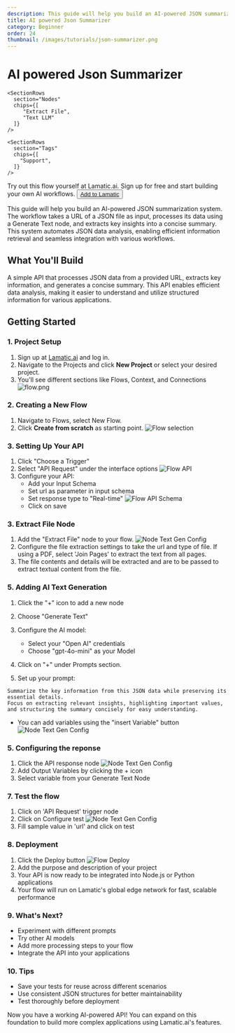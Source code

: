 ```yaml
---
description: This guide will help you build an AI-powered JSON summarization system. The workflow takes a URL of a JSON file as input, processes the data using a Generate Text node, and produces a concise summary of the key information. This automation enables efficient data analysis, making it easier to extract insights and understand complex JSON structures.
title: AI powered Json Summarizer
category: Beginner
order: 24
thumbnail: /images/tutorials/json-summarizer.png
---
```


# AI powered Json Summarizer

<div className="grid md:grid-cols-1 gap-2 mb-8">
  <div className="">
    <SectionRows 
      section="Difficulty Level" 
      chips={["Beginner"]} 
    />
    
    <SectionRows 
      section="Nodes" 
      chips={[
         "Extract File",
         "Text LLM"
      ]} 
    />
    
    <SectionRows 
      section="Tags" 
      chips={[
        "Support",
      ]} 
    />
  </div>
</div>


<div className="mt-4 mb-4">
  <Callout>
  Try out this flow yourself at Lamatic.ai. Sign up for free and start building your own AI workflows.
  <Button variant="destructive" className="mt-3" href="https://studio.lamatic.ai/_?templateSlug=json-summariser" size="sm" asChild>
    <a href="https://studio.lamatic.ai/_?templateSlug=json-summariser" target="_blank">Add to Lamatic</a>
  </Button>
</Callout>
</div>

This guide will help you build an AI-powered JSON summarization system. The workflow takes a URL of a JSON file as input, processes its data using a Generate Text node, and extracts key insights into a concise summary. This system automates JSON data analysis, enabling efficient information retrieval and seamless integration with various workflows.

## What You'll Build

A simple API that processes JSON data from a provided URL, extracts key information, and generates a concise summary. This API enables efficient data analysis, making it easier to understand and utilize structured information for various applications.

## Getting Started

### 1. Project Setup

1. Sign up at [Lamatic.ai](https://lamatic.ai/) and log in.
1. Navigate to the Projects and click **New Project** or select your desired project.
1. You'll see different sections like Flows, Context, and Connections
   ![flow.png](./img/ai-review-responder/flow.png)

### 2. Creating a New Flow

1. Navigate to Flows, select New Flow.
2. Click **Create from scratch** as starting point.
   ![Flow selection](./img/ai-review-responder/flow-start.png)

### 3. Setting Up Your API

1. Click "Choose a Trigger"
2. Select "API Request" under the interface options
   ![Flow API](./img/ai-review-responder/flow-step2.png)
3. Configure your API:
   - Add your Input Schema
   - Set url as parameter in input schema
   - Set response type to "Real-time"
     ![Flow API Schema](./img/ai-resume-parser/resume-json-str.png)
   - Click on save

### 3. Extract File Node
1. Add the "Extract File" node to your flow.
  ![Node Text Gen Config](./img/ai-resume-parser/extract-from-file.png)
2. Configure the file extraction settings to take the url and type of file. If using a PDF, select 'Join Pages' to extract the text from all pages.
3. The file contents and details will be extracted and are to be passed to extract textual content from the file.

### 5. Adding AI Text Generation

1. Click the "+" icon to add a new node
2. Choose "Generate Text"
 
3. Configure the AI model:
   - Select your "Open AI" credentials
   - Choose "gpt-4o-mini" as your Model
4. Click on "+" under Prompts section.
5. Set up your prompt:
```
Summarize the key information from this JSON data while preserving its essential details.
Focus on extracting relevant insights, highlighting important values, and structuring the summary concisely for easy understanding.
```

- You can add variables using the "insert Variable" button
  ![Node Text Gen Config](./img/json-summarizer/text-gen-node1.png)
### 5. Configuring the reponse

1. Click the API response node
   ![Node Text Gen Config](./img/json-summarizer/api-response-node.png)
2. Add Output Variables by clicking the + icon
3. Select variable from your Generate Text Node

### 7. Test the flow

1. Click on 'API Request' trigger node
2. Click on Configure test
   ![Node Text Gen Config](./img/ai-resume-parser/testing.png)
3. Fill sample value in 'url' and click on test

### 8. Deployment

1. Click the Deploy button
   ![Flow Deploy](./img/ai-review-responder/deploy.png)
2. Add the purpose and description of your project
3. Your API is now ready to be integrated into Node.js or Python applications
4. Your flow will run on Lamatic's global edge network for fast, scalable performance

### 9. What's Next?

- Experiment with different prompts
- Try other AI models
- Add more processing steps to your flow
- Integrate the API into your applications

### 10. Tips

- Save your tests for reuse across different scenarios
- Use consistent JSON structures for better maintainability
- Test thoroughly before deployment

Now you have a working AI-powered API! You can expand on this foundation to build more complex applications using Lamatic.ai's features.

